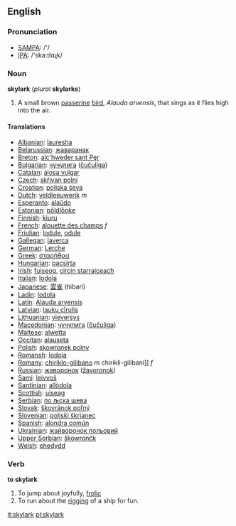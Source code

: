 {{wikipedia}}
==English==

=== Pronunciation ===
*[[w:SAMPA|SAMPA]]: /'/
*[[w:IPA|IPA]]: /'skaːɪlɑɻk/

=== Noun ===
'''skylark''' (''plural'' '''skylarks''')

# A small brown [[passerine]] [[bird]], ''Alauda arvensis'', that sings as it flies high into the air.

==== Translations ====
*[[Albanian]]: [[lauresha]]
*[[Belarussian]]: [[жаваранак]]
*[[Breton]]: [[alc'hweder sant Pęr]]
*[[Bulgarian]]: [[чучулига]] ([[čučuliga]])
*[[Catalan]]: [[alosa vulgar]]
*[[Czech]]: [[skřivan polní]]
*[[Croatian]]: [[poljska ševa]]
*[[Dutch]]:  [[veldleeuwerik]] ''m''
*[[Esperanto]]: [[alaŭdo]]
*[[Estonian]]: [[pőldlőoke]]
*[[Finnish]]: [[kiuru]] '' ''
*[[French]]: [[alouette des champs]] ''f''
*[[Friulian]]: [[lodule]], [[odule]]
*[[Gallegan]]: [[laverca]]
*[[German]]: [[Lerche]]
*[[Greek]]: [[σταρήθρα]] '' ''
*[[Hungarian]]: [[pacsirta]]
*[[Irish]]: [[fuiseog]], [[circín starraiceach]]
*[[Italian]]: [[lodola]] '' ''
*[[Japanese]]: [[雲雀]] (hibari)
*[[Ladin]]: [[lodola]]
*[[Latin]]: [[Alauda arvensis]] '' ''
*[[Latvian]]: [[lauku cīrulis]]
*[[Lithuanian]]: [[vieversys]]
*[[Macedonian]]: [[чучулига]] ([[čučuliga]])
*[[Maltese]]: [[alwetta]]
*[[Occitan]]: [[alauseta]]
*[[Polish]]: [[skowronek polny]] '' ''
*[[Romansh]]: [[lodola]]
*[[Romany]]: [[chiriklo-gilibano]] ''m'' chirikli-gilibani]] ''f''
*[[Russian]]: [[жаворонок]] ([[žavoronok]]) '' ''
*[[Sami]]: [[leivvoš]]
*[[Sardinian]]: [[allòdola]]
*[[Scottish]]: [[uiseag]]
*[[Serbian]]: [[по љска шева]]
*[[Slovak]]: [[škovránok poľný]]
*[[Slovenian]]: [[poljski škrjanec]]
*[[Spanish]]: [[alondra común]] '' ''
*[[Ukrainian]]: [[жайворонок польовий]]
*[[Upper Sorbian]]: [[škowrončk]]
*[[Welsh]]: [[ehedydd]]

===Verb===
'''to skylark'''
# To jump about joyfully, [[frolic]]
# To run about the [[rigging]] of a ship for fun.

[[it:skylark]]
[[pl:skylark]]